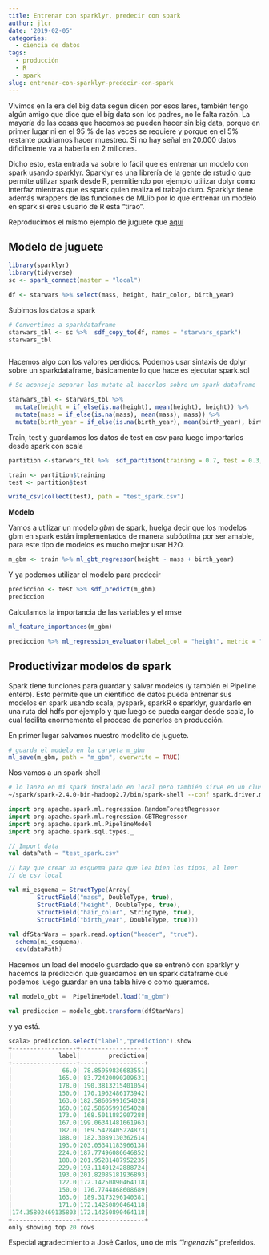 ```yaml
---
title: Entrenar con sparklyr, predecir con spark
author: jlcr
date: '2019-02-05'
categories:
  - ciencia de datos
tags:
  - producción
  - R
  - spark
slug: entrenar-con-sparklyr-predecir-con-spark
---
```


Vivimos en la era del big data según dicen por esos lares, también tengo algún amigo que dice que el big data son los padres, no le falta razón. La mayoría de las cosas que hacemos se pueden hacer sin big data, porque en primer lugar ni en el 95 % de las veces se requiere y porque en el 5% restante podríamos hacer muestreo. Si no hay señal en 20.000 datos díficilmente va a haberla en 2 millones. 

Dicho esto, esta entrada va sobre lo fácil que es entrenar un modelo con spark usando [sparklyr](https://spark.rstudio.com/). Sparklyr es una librería de la gente de [rstudio](https://www.rstudio.com/) que permite utilizar spark desde R, permitiendo por ejemplo utilizar dplyr como interfaz mientras que es spark quien realiza el trabajo duro. Sparklyr tiene además wrappers de las funciones de MLlib  por lo que entrenar un modelo en spark si eres usuario de R está "tirao".


Reproducimos  el mismo ejemplo de juguete que [aquí](https://muestrear-no-es-pecado.netlify.com/2019/01/29/jugando-con-h2o/)


## Modelo de juguete

```r
library(sparklyr)
library(tidyverse)
sc <- spark_connect(master = "local")
```


```r
df <- starwars %>% select(mass, height, hair_color, birth_year)
```


Subimos los datos a spark

```r
# Convertimos a sparkdataframe
starwars_tbl <- sc %>%  sdf_copy_to(df, names = "starwars_spark")
starwars_tbl



```

Hacemos algo con los valores perdidos. Podemos usar sintaxis de dplyr sobre un sparkdataframe, básicamente lo que hace es ejecutar spark.sql

```r

# Se aconseja separar los mutate al hacerlos sobre un spark dataframe

starwars_tbl <- starwars_tbl %>%
  mutate(height = if_else(is.na(height), mean(height), height)) %>%
  mutate(mass = if_else(is.na(mass), mean(mass), mass)) %>% 
  mutate(birth_year = if_else(is.na(birth_year), mean(birth_year), birth_year))

```


Train, test y guardamos los datos de test en csv para luego importarlos desde spark con scala

```r
partition <-starwars_tbl %>%  sdf_partition(training = 0.7, test = 0.3, seed = 155)

train <- partition$training
test <- partition$test

write_csv(collect(test), path = "test_spark.csv")
```


**Modelo**

Vamos a utilizar un modelo *gbm* de spark, huelga decir que los modelos gbm en spark están implementados de manera subóptima por ser amable, para este tipo de modelos es mucho mejor usar H2O.

```r
m_gbm <- train %>% ml_gbt_regressor(height ~ mass + birth_year)
```

Y ya podemos utilizar el modelo para predecir

```r
prediccion <- test %>% sdf_predict(m_gbm)
prediccion
```

Calculamos la importancia de las variables y el rmse

```r
ml_feature_importances(m_gbm)
```

```r
prediccion %>% ml_regression_evaluator(label_col = "height", metric = "rmse")
```

## Productivizar modelos de spark

Spark tiene funciones para guardar y salvar modelos (y también el Pipeline entero). Esto permite que un científico de datos pueda entrenar sus modelos en spark usando scala, pyspark, sparkR o sparklyr, guardarlo en una ruta del hdfs por ejemplo y que luego se pueda cargar desde scala, lo cual facilita enormemente el proceso de ponerlos en producción.


En primer lugar salvamos nuestro modelito de juguete.

```r
# guarda el modelo en la carpeta m_gbm
ml_save(m_gbm, path = "m_gbm", overwrite = TRUE)
```

Nos vamos a un spark-shell

```bash
# lo lanzo en mi spark instalado en local pero también sirve en un cluster con yarn
~/spark/spark-2.4.0-bin-hadoop2.7/bin/spark-shell --conf spark.driver.memory="2g" --conf spark.executor.memory="2g" --conf spark.executor.instances=2 --conf spark.executor.cores=2

```


```scala
import org.apache.spark.ml.regression.RandomForestRegressor
import org.apache.spark.ml.regression.GBTRegressor
import org.apache.spark.ml.PipelineModel
import org.apache.spark.sql.types._

// Import data
val dataPath = "test_spark.csv"

// hay que crear un esquema para que lea bien los tipos, al leer
// de csv local

val mi_esquema = StructType(Array(
        StructField("mass", DoubleType, true),
        StructField("height", DoubleType, true),
        StructField("hair_color", StringType, true),
        StructField("birth_year", DoubleType, true)))
        
val dfStarWars = spark.read.option("header", "true").
  schema(mi_esquema).
  csv(dataPath)


```

Hacemos un load del modelo guardado que se entrenó con sparklyr y hacemos la predicción que guardamos en un spark dataframe que podemos luego guardar en una tabla hive o como queramos.



```scala
val modelo_gbt =  PipelineModel.load("m_gbm")

val prediccion = modelo_gbt.transform(dfStarWars)

```

y ya está. 


```scala
scala> prediccion.select("label","prediction").show
+------------------+------------------+
|             label|        prediction|
+------------------+------------------+
|              66.0| 78.85959836683551|
|             165.0| 83.72420090209631|
|             178.0| 190.3813215401054|
|             150.0| 170.1962486173942|
|             163.0|182.58605991654028|
|             160.0|182.58605991654028|
|             173.0| 168.5011882907288|
|             167.0|199.06341481661963|
|             182.0| 169.5428405224873|
|             188.0| 182.3089130362614|
|             193.0|203.05341183966138|
|             224.0|187.77496086646852|
|             188.0|201.95281487952235|
|             229.0|193.11401242888724|
|             193.0|201.82085181936893|
|             122.0|172.14250890464118|
|             150.0| 176.7744868608689|
|             163.0| 189.3173296140381|
|             171.0|172.14250890464118|
|174.35802469135803|172.14250890464118|
+------------------+------------------+
only showing top 20 rows
```
Especial agradecimiento a José Carlos, uno de mis *"ingenazis"* preferidos.
